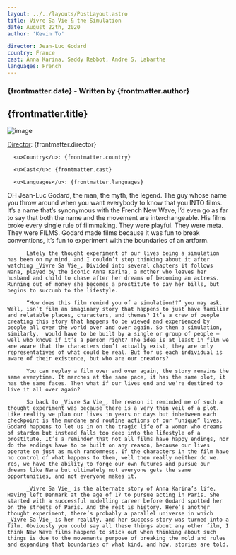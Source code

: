 ```yaml
---
layout: ../../layouts/PostLayout.astro
title: Vivre Sa Vie & the Simulation
date: August 22th, 2020
author: 'Kevin To'

director: Jean-Luc Godard
country: France
cast: Anna Karina, Saddy Rebbot, André S. Labarthe
languages: French
---
```


<section class="post-info">

### {frontmatter.date} - Written by {frontmatter.author}

## {frontmatter.title}

![image](/postPictures/La%20Cienaga/28113id_022_w1600.jpeg)

  <div class="film-info">
      <u>Director</u>: {frontmatter.director}

      <u>Country</u>: {frontmatter.country}

      <u>Cast</u>: {frontmatter.cast}

      <u>Languages</u>: {frontmatter.languages}

  </div>
</section>

<article class="main-content">
  OH Jean-Luc Godard, the man, the myth, the legend. The guy whose name you throw around when you want everybody to know that you INTO films. It’s a name that’s synonymous with the French New Wave, I’d even go as far to say that both the name and the movement are interchangeable. His films broke every single rule of filmmaking. They were playful. They were meta. They were FILMS. Godard made films because it was fun to break conventions, it’s fun to experiment with the boundaries of an artform.

          Lately the thought experiment of our lives being a simulation has been on my mind, and I couldn’t stop thinking about it after watching _Vivre Sa Vie_. Divided into several chapters it follows Nana, played by the iconic Anna Karina, a mother who leaves her husband and child to chase after her dreams of becoming an actress. Running out of money she becomes a prostitute to pay her bills, but begins to succumb to the lifestyle.

          “How does this film remind you of a simulation!?” you may ask. Well, isn’t film an imaginary story that happens to just have familiar and relatable places, characters, and themes? It’s a crew of people creating this story that happens to be viewed and experienced by people all over the world over and over again. So then a simulation, similarly,  would have to be built by a single or group of people — well who knows if it’s a person right? The idea is at least in film we are aware that the characters don’t actually exist, they are only representatives of what could be real. But for us each individual is aware of their existence, but who are our creators?

          You can replay a film over and over again, the story remains the same everytime. It marches at the same pace, it has the same plot, it has the same faces. Then what if our lives end and we’re destined to live it all over again?

          So back to _Vivre Sa Vie_, the reason it reminded me of such a thought experiment was because there is a very thin veil of a plot. Like reality we plan our lives in years or days but inbetween each checkpoint is the mundane and routine actions of our “unique” lives. Godard happens to let us in on the tragic life of a women who dreams of stardom but instead falls too deep into the lifestyle of a prostitute. It’s a reminder that not all films have happy endings, nor do the endings have to be built on any reason, because our lives operate on just as much randomness. If the characters in the film have no control of what happens to them, well then really neither do we. Yes, we have the ability to forge our own futures and pursue our dreams like Nana but ultimately not everyone gets the same opportunities, and not everyone makes it.

          _Vivre Sa Vie_ is the alternate story of Anna Karina’s life. Having left Denmark at the age of 17 to pursue acting in Paris. She started with a successful modelling career before Godard spotted her on the streets of Paris. And the rest is history. Here’s another thought experiment, there’s probably a parallel universe in which _Vivre Sa Vie_ is her reality, and her success story was turned into a film. Obviously you could say all these things about any other film, I think New Wave films happens to stick out when thinking about such things is due to the movements purpose of breaking the mold and rules and expanding that boundaries of what kind, and how, stories are told.

</article>
